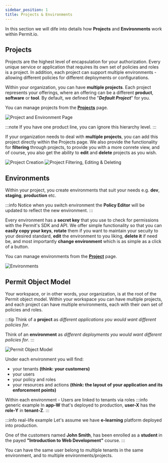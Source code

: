 ```yaml
---
sidebar_position: 1
title: Projects & Environments
---
```


In this section we will dife into details how **Projects** and **Environments** work within Permit.io.

## Projects

Projects are the highest level of encapsulation for your authorization. Every unique service or application that requires its own set of policies and roles is a project.
In addition, each project can support multiple environments - allowing different policies for different deployments or configurations.

Within your organization, you can have **multiple projects**.
Each project represents your offerings, where an offering can be a different **product**, **software** or **tool**.
By default, we defined the "**_Default Project_**" for you.

You can manage projects from the **[Projects](https://app.permit.io/project-management)** page.

![Project and Environment Page](/img/updated/proj-and-env/proj-and-env-1.png)

:::note
If you have one product line, you can ignore this hierarchy level.
:::

If your organization needs to deal with **multiple projects**, you can add this project directly within the Projects page.
We also provide the functionality for **filtering** through projects, to provide you with a more conrete view, and of course,
you also get the ability to **edit** and **delete** projects as you wish.

![Project Creation](/img/updated/proj-and-env/proj-and-env-2.png)
![Project Filtering, Editing & Deleting](/img/updated/proj-and-env/proj-and-env-3.png)

## Environments

Within your project, you create environments that suit your needs e.g. **dev**, **staging**, **production** etc.

:::info
Notice when you switch environment the **Policy Editor** will be updated to reflect the new environment.
:::

Every environment has a **secret key** that you use to check for permissions with the Permit's SDK and API.
We offer simple functionality so that you can **easily copy your keys**, **rotate** them if you want to maintain your
secuity to your desired standard, **edit** the environment to you liking, **delete it** if need be, and most importantly **change
environment** which is as simple as a click of a button.

You can manage environments from the **[Project](https://app.permit.io/project-management)** page.

![Environments](/img/updated/proj-and-env/proj-and-env-4.png)

## Permit Object Model

Your workspace, or in other words, your organization, is at the root of the Permit object model.
Within your workspace you can have multiple projects, and each project can have multiple environments, each with their own set of policies and roles.

:::tip
Think of a **project** as _different applications you would want different policies for_.

Think of an **environment** as _different deployments you would want different policies for_.
:::

![Permit Object Model](/img/diagrams/api-model.svg)

Under each environment you will find:

- your tenants **(think: your customers)**
- your users
- your policy and roles
- your resources and actions **(think: the layout of your application and its enforcement points)**

Within each environment - Users are linked to tenants via roles
:::info generic example
In **app-W** that's deployed to production, **user-X** has the **role-Y** in **tenant-Z**.
:::

:::info real-life example
Let's assume we have **e-learning** platform deployed into production.

One of the customers named **John Smith**, has been enrolled as a **student** in the payed
**"Introduction to Web Development"** course.
:::

You can have the same user belong to multiple tenants in the same environment, and to multiple environments/projects.
